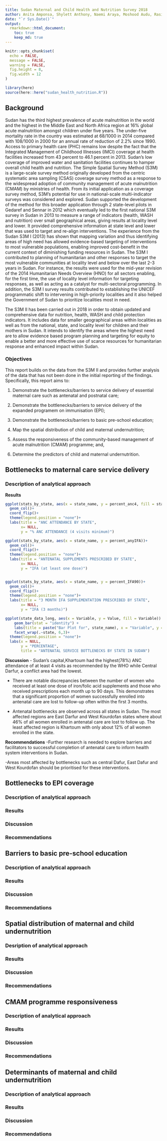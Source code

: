 ```yaml
---
title: Sudan Maternal and Child Health and Nutrition Survey 2018
author: Anita Amponsa, Shylett Anthony, Naemi Araya, Moshood Audu, Rasika Bombatkar, Neira Budiono, Phillip Chigiya, Prince Kelechi Chima, John Bok Chol, Clifford Cofie, Eslam Elbasheer, Prateek Garg, Mary Gouws, Samvel Grigoryan, Marietta Imadojiemu, Jillian Francise Lee, Anita Makori, Joseph Mwaka, Kapil Narain, Josephine Ndawula, Thokozani Nyasulu, Richmonda Pearce, Mariano Ratto, Gloria Rukomeza, Mercedes Rumi, Amina Suveha, Shih-Ting Tseng, Claudia Vidal Cuellar, Yih Seong Wong
date: "`r Sys.Date()`"
output: 
  rmarkdown::html_document:
    toc: true
    keep_md: true
---
```


```r
knitr::opts_chunk$set(
  echo = FALSE, 
  message = FALSE, 
  warning = FALSE, 
  fig.height = 8, 
  fig.width = 12
)

library(here)
source(here::here("sudan_health_nutrition.R"))
```

## Background 

Sudan has the third highest prevalence of acute malnutrition in the world and the highest in the Middle East and North Africa region at 16% global acute malnutrition amongst children under five years. The under-five mortality rate in the country was estimated at 68/1000 in 2014 compared with 108/1000 in 2000 for an annual rate of reduction of 2.2% since 1990. Access to primary health care (PHC) remains low despite the fact that the Integrated Management of Childhood Illnesses (IMCI) coverage at health facilities increased from 43 percent to 46.1 percent in 2013. Sudan’s low coverage of improved water and sanitation facilities continues to hamper overall child health and nutrition. The Simple Spatial Survey Method (S3M) is a large-scale survey method originally developed from the centric systematic area sampling (CSAS) coverage survey method as a response to the widespread adoption of community management of acute malnutrition (CMAM) by ministries of health. From its initial application as a coverage survey method, S3M’s potential for use in national-scale multi-indicator surveys was considered and explored. Sudan supported the development of the method for this broader application through 2 state-level pilots in Gedaref and Sennar in 2012 which eventually led to the first national S3M survey in Sudan in 2013 to measure a range of indicators (health, WASH and nutrition) over small geographical areas, giving results at locality level and lower. It provided comprehensive information at state level and lower that was used to target and re-align interventions. The experience from the Sudan S3M I (2013) has shown that mapping variation and thus identifying areas of high need has allowed evidence-based targeting of interventions to most vulnerable populations, enabling improved cost-benefit in the current context of diminishing funding resources in Sudan. The S3M I contributed to planning of humanitarian and other responses to target the most vulnerable communities at locality level and below over the last 2-3 years in Sudan. For instance, the results were used for the mid-year revision of the 2014 Humanitarian Needs Overview (HNO) for all sectors enabling, for the first time, the use of locality level information for targeting responses, as well as acting as a catalyst for multi-sectoral programming. In addition, the S3M I survey results contributed to establishing the UNICEF programmatic shift to intervening in high-priority localities and it also helped the Government of Sudan to prioritize localities most in need.

The S3M II has been carried out in 2018 in order to obtain updated and comprehensive data for nutrition, health, WASH and child protection indicators. It includes data for smaller geographical areas within localities as well as from the national, state, and locality level for children and their mothers in Sudan. It intends to identify the areas where the highest need are to allow evidence based program planning and targeting for equity to enable a better and more effective use of scarce resources
for humanitarian response and enhanced impact within Sudan.

### Objectives

This report builds on the data from the S3M II and provides further analysis of the data that has not been done in the initial reporting of the findings. Specifically, this report aims to:

1. Demonstrate the bottlenecks/barriers to service delivery of essential maternal care such as antenatal and postnatal care;

2. Demonstrate the bottlenecks/barriers to service delivery of the expanded programem on immunisation (EPI);

3. Demonstrate the bottlenecks/barriers to basic pre-school education;

4. Map the spatial distribution of child and maternal undernutrition;

5. Assess the responsiveness of the community-based management of acute malnutrition (CMAM) programme; and,

6. Determine the predictors of child and maternal undernutrition.


<!---- This is the start of the section for Team Naruto ---->
## Bottlenecks to maternal care service delivery

### Description of analytical approach




**Results**
``` r
ggplot(stats_by_state, aes(x = state_name, y = percent_anc4, fill = state_name))+
  geom_col()+
  coord_flip()+
  theme(legend.position = "none")+
  labs(title = "ANC ATTENDANCE BY STATE",
       x= NULL,
       y = "% ANC ATTENDANCE (4 visits minimum)")

ggplot(stats_by_state, aes(x = state_name, y = percent_anyIFA))+
  geom_col()+
  coord_flip()+
  theme(legend.position = "none")+
  labs(title = "ANTENATAL SUPPLEMENTS PRESCRIBED BY STATE",
       x= NULL,
       y = "IFA (at least one dose)")


ggplot(stats_by_state, aes(x = state_name, y = percent_IFA90))+
  geom_col()+
  coord_flip()+
  theme(legend.position = "none")+
  labs(title = "3 MONTH IFA SUPPLEMENTATION PRESCRIBED BY STATE",
       x= NULL,
       y = "IFA (3 months)")

ggplot(state_data_long, aes(x = Variable, y = Value, fill = Variable)) +
    geom_bar(stat = "identity") +
    labs(title = paste("Bar Plot for", state_name), x = "Variable", y = "Value")+
    facet_wrap(.~state, 6,3)+
  theme(legend.position = "none")+
  labs(x = NULL,
       y = "PERCENTAGE",
       title = "ANTENATAL SERVICE BOTTLENECKS BY STATE IN SUDAN")
```



**Discussion**
- Sudan's capital,Khartoum had the highest(78%) ANC attendance of at least 4 visits as recommended by the WHO while Central Darfur, a conflict area had the lowest.

- There are notable discrepancies between the number of women who received at least one dose of iron/folic acid supplements and those who received prescriptions each month up to 90 days. This demonstrates that a significant proportion of women successfully enrolled into antenatal care are lost to follow-up often within the first 3 months.

- Antenatal bottlenecks are observed across all states in Sudan. The most affected regions are East Darfur and West Kourdofan states where about 46% of all women enrolled in antenatal care are lost to follow up. The least affected region is Khartoum with only about 12% of all women enrolled in the state.


**Recommendations**
-Further research is needed to explore barriers and facilitators to successful completion of antenatal care to inform health system interventions in Sudan. 

-Areas most affected by bottlenecks such as central Dafur, East Dafur and West Kourdofan should be prioritised for these interventions.


<!---- This is the end of the section for Team Naruto ---->

<!---- This is the start of the section for Team Sasuke ---->
## Bottlenecks to EPI coverage

### Description of analytical approach




### Results




### Discussion




### Recommendations




<!---- This is the end of the section for Team Sasuke ---->

<!---- This is the start of the section for Team Rock Lee ---->
## Barriers to basic pre-school education

### Description of analytical approach




### Results




### Discussion




### Recommendations




<!---- This is the end of the section for Team Rock Lee ---->

<!---- This is the start of the section for Team Hinata ---->

## Spatial distribution of maternal and child undernutrition

### Desription of analytical approach




### Results




### Discussion




### Recommendations




<!---- This is the end of the section for Team Hinata ---->

<!---- This is the start of the section for Team Neji ---->

## CMAM programme responsiveness

### Description of analytical approach




### Results




### Discussion




### Recommendations




<!---- This is the end of the section for Team Neji ---->

<!---- This is the start of the section for Team Sakura ---->

## Determinants of maternal and child undernutrition

### Description of analytical approach




### Results




### Discussion



### Recommendations




<!---- This is the end of the section for Team Sakura ---->

